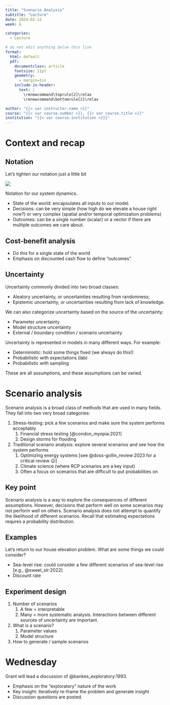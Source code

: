 ```yaml
---
title: "Scenario Analysis"
subtitle: "Lecture"
date: 2024-02-12
week: 6

categories: 
  - Lecture

# do not edit anything below this line
format:
  html: default
  pdf:
    documentclass: article
    fontsize: 11pt
    geometry:
      - margin=1in  
    include-in-header:
      text: |
        \renewcommand\toprule[2]\relax
        \renewcommand\bottomrule[2]\relax

author: "{{< var instructor.name >}}"
course: "{{< var course.number >}}, {{< var course.title >}}"
institution: "{{< var course.institution >}}}"
---
```


# Context and recap

## Notation

Let's tighten our notation just a little bit

::: {#fig-notation}
![](../_assets/img/bayes-rdm-I.png)

Notation for our system dynamics.
:::

- State of the world: encapsulates all inputs to our model.
- Decisions: can be very simple (how high do we elevate a house right now?) or very complex (spatial and/or temporal optimization problems)
- Outcomes: can be a single number (scalar) or a vector if there are multiple outcomes we care about.

## Cost-benefit analysis

- Do this for a single state of the world
- Emphasis on discounted cash flow to define "outcomes"

## Uncertainty

Uncertainty commonly divided into two broad classes:

- Aleatory uncertainty, or uncertainties resulting from randomness;
- Epistemic uncertainty, or uncertainties resulting from lack of knowledge.

We can also categorize uncertainty based on the source of the uncertainty:

- Parameter uncertainty
- Model structure uncertainty
- External / boundary condition / scenario uncertainty

Uncertainty is represented in models in many different ways.
For example:

- Deterministic: hold some things fixed (we always do this!)
- Probabilistic with expectations (lab)
- Probabilistic with sampling

These are all assumptions, and these assumptions can be varied.

# Scenario analysis

Scenario analysis is a broad class of methods that are used in many fields.
They fall into two very broad categories:

1. Stress-testing: pick a few scenarios and make sure the system performs acceptably
    1. Financial stress testing [@condon_myopia:2021]
    1. Design storms for flooding
1. Traditional scenario analysis: explore several scenarios and see how the system performs
    1. Optimizing energy systems [see @doss-gollin_review:2023 for a critical review 😉]
    1. Climate science (where RCP scenarios are a key input)
    1. Often a focus on scenarios that are difficult to put probabilities on

::: {.callout-important}
## Key point

Scenario analysis is a way to explore the consequences of different assumptions.
However, decisions that perform well on some scenarios may not perform well on others.
Scenario analysis does not attempt to quantify the likelihood of different scenarios.
Recall that estimating expectations requres a probability distribution.
:::

## Examples

Let's return to our house elevation problem.
What are some things we could consider?

- Sea-level rise: could consider a few different scenarios of sea-level rise [e.g., @sweet_slr:2022]
- Discount rate

## Experiment design

1. Number of scenarios
    1. A few = interpretable
    1. Many = more systematic analysis. Interactions between different sources of uncertainty are important.
1. What is a scenario?
    1. Parameter values
    1. Model structure
1. How to generate / sample scenarios

# Wednesday

Grant will lead a discussion of @bankes_exploratory:1993.

- Emphasis on the "exploratory" nature of the work
- Key insight: iteratively re-frame the problem and generate insight
- Discussion questions are posted.
